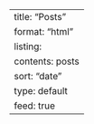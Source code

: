 ---
title: "Posts"
format: "html"
listing: 
  contents: posts
  sort: "date"
  type: default 
  feed: true
---